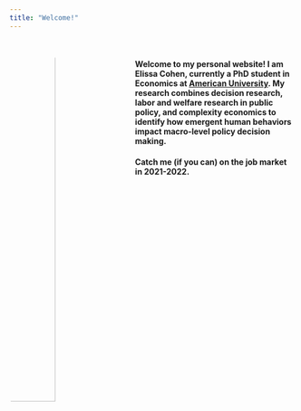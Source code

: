 ---
title: "Welcome!"
---
<br>
<!-- ![](C:\Users\eliss\OneDrive\Personal_Website\images\20190713_133444.jpg){width=35%} -->
<img src = "images/20190713_133444.jpg" style = "width:40%; margin-right: 20px; border-radius:50%" align = "left">


#### Welcome to my personal website! I am Elissa Cohen, currently a PhD student in Economics at [American University](https://www.american.edu/cas/economics/). My research combines decision research, labor and welfare research in public policy, and complexity economics to identify how emergent human behaviors impact macro-level policy decision making. 

#### Catch me (if you can) on the job market in 2021-2022.